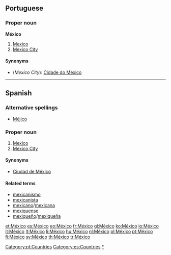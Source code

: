 {{also|Mexico}}
==Portuguese==

===Proper noun===
'''México'''

# [[Mexico]]
# [[Mexico City]]

====Synonyms====
* (''Mexico City''): [[Cidade do México]]

[[Category:pt:Countries]]

----

==Spanish==
{{wikipedia|lang=es}}
===Alternative spellings===
* [[Méjico]]

===Proper noun===
{{es-proper noun|m}}

# [[Mexico]]
# [[Mexico City]]

====Synonyms====
* {{sense|Mexico City}} [[Ciudad de México]]

====Related terms====
* [[mexicanismo]]
* [[mexicanista]]
* [[mexicano]]/[[mexicana]]
* [[mexiquense]]
* [[mexiqueño]]/[[mexiqueña]]

[[Category:es:Countries]]
[[Category:es:Mexico|*]]

[[et:México]]
[[es:México]]
[[eo:México]]
[[fr:México]]
[[gl:México]]
[[ko:México]]
[[io:México]]
[[it:México]]
[[lt:México]]
[[li:México]]
[[hu:México]]
[[nl:México]]
[[pl:México]]
[[pt:México]]
[[fi:México]]
[[sv:México]]
[[th:México]]
[[tr:México]]